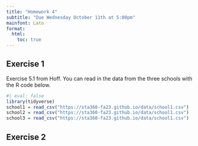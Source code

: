 ```yaml
---
title: "Homework 4"
subtitle: "Due Wednesday October 11th at 5:00pm"
mainfont: Lato
format: 
  html:
    toc: true
---
```


## Exercise 1

Exercise 5.1 from Hoff. You can read in the data from the three schools with the R code below.

```r
#| eval: false
library(tidyverse)
school1 = read_csv("https://sta360-fa23.github.io/data/school1.csv")
school2 = read_csv("https://sta360-fa23.github.io/data/school1.csv")
school3 = read_csv("https://sta360-fa23.github.io/data/school1.csv")
```

## Exercise 2

